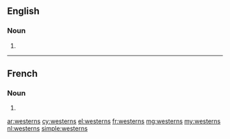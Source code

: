==English==

===Noun===
{{head|en|plural}}

# {{plural of|western|lang=en}}

----

==French==

===Noun===
{{head|fr|plural}} {{g|m-p}}

# {{plural of|western|lang=fr}}

[[ar:westerns]]
[[cy:westerns]]
[[el:westerns]]
[[fr:westerns]]
[[mg:westerns]]
[[my:westerns]]
[[nl:westerns]]
[[simple:westerns]]